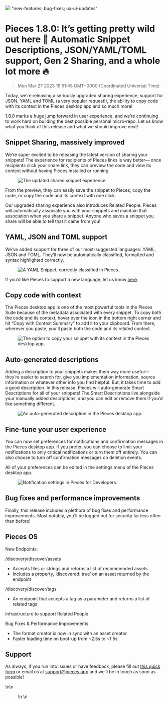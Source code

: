 ![](https://uploads-ssl.webflow.com/6143afec68f555387049efb3/630d8b94f8b0de15903ac539_ezgif_com-gif-maker72_18352784950c8349d64e6440cc019288_2000.png)
"new-features; bug-fixes; ux-ui-updates"
# Pieces 1.8.0: It’s getting pretty wild out here 🤠 Automatic Snippet Descriptions, JSON/YAML/TOML support, Gen 2 Sharing, and a whole lot more 🔥
> Mon Mar 27 2023 15:51:45 GMT+0000 (Coordinated Universal Time)
<p>Today, we’re releasing a seriously upgraded sharing experience, support for JSON, YAML and TOML (a very popular
    request!), the ability to copy code with its context in the Pieces desktop app and so much more!</p><p>1.8.0 marks a
    huge jump forward in user experience, and we’re continuing to work hard on building the best possible personal
    micro-repo. Let us know what you think of this release and what we should improve next!</p><h2 id="8n6uc">Snippet
    Sharing, massively improved</h2><p>We’re super excited to be releasing the latest version of sharing your snippets!
    The experience for recipients of Pieces links is way better— once recipients click your share link, they can preview
    the code and view its context without having Pieces installed or running.</p><figure
    class="w-richtext-figure-type-image w-richtext-align-center" data-rt-type="image" data-rt-align="center">
    <div><img alt="The updated shared snippet experience."
              src="https://uploads-ssl.webflow.com/6143afec68f555387049efb3/630d8b96f8b0de3e3f3ac6d4_ezgif_com-gif-maker67_306aec6d9bdad0fa180bd501f959e579_800.png"/>
    </div>
</figure><p>From the preview, they can easily save the snippet to Pieces, copy the code, or copy the code and its
    context with one click.</p><p>Our upgraded sharing experience also introduces Related People. Pieces will
    automatically associate you with your snippets and maintain that association when you share a snippet. Anyone who
    saves a snippet you share will be able to tell that it came from you!</p><h2 id="cbv2u">YAML, JSON and TOML
    support</h2><p>We’ve added support for three of our most-suggested languages: YAML, JSON and TOML. They’ll now be
    automatically classified, formatted and syntax highlighted correctly.</p><figure
    class="w-richtext-figure-type-image w-richtext-align-center" data-rt-type="image" data-rt-align="center">
    <div><img alt="A YAML Snippet, correctly classified in Pieces."
              src="https://uploads-ssl.webflow.com/6143afec68f555387049efb3/630d8b96f8b0de24fa3ac670_ezgif_com-gif-maker68_09bfa3ffa04facfc24a7bf9a4b28cb5c_800.png"/>
    </div>
</figure><p>If you’d like Pieces to support a new language, let us know <a
    href="https://getpieces.typeform.com/to/qjOzAqHo?os=b741a1e5-951b-4931-b974-b877baed4751&amp;user=null">here</a>.
</p><h2 id="akfup">Copy code with context</h2><p>The Pieces desktop app is one of the most powerful tools in the Pieces
    Suite because of the metadata associated with every snippet. To copy both the code and its context, hover over the
    icon in the bottom right corner and hit “Copy with Context Summary” to add it to your clipboard. From there,
    wherever you paste, you&#x27;ll paste both the code and its related context.</p><figure
    class="w-richtext-figure-type-image w-richtext-align-center" data-rt-type="image" data-rt-align="center">
    <div><img alt="The option to copy your snippet with its context in the Pieces desktop app."
              src="https://uploads-ssl.webflow.com/6143afec68f555387049efb3/630d8b95f8b0deb88b3ac637_ezgif_com-gif-maker69_0f980cc1a8d100a85c731985cfd54637_800.png"/>
    </div>
</figure><h2 id="ed2k6">Auto-generated descriptions</h2><p>Adding a description to your snippets makes them way more
    useful— they’re easier to search for, give you implementation information, source information or whatever other info
    you find helpful. But, it takes time to add a good description. In this release, Pieces will auto-generate Smart
    Descriptions for all of your snippets! The Smart Descriptions live alongside your manually added descriptions, and
    you can edit or remove them if you’d like something different.</p><figure
    class="w-richtext-figure-type-image w-richtext-align-center" data-rt-type="image" data-rt-align="center">
    <div><img alt="An auto-generated description in the Pieces desktop app."
              src="https://uploads-ssl.webflow.com/6143afec68f555387049efb3/630d8b96f8b0de20333ac6d2_ezgif_com-gif-maker70_3639fc997fced2c761417d1df0f1f9b6_800.png"/>
    </div>
</figure><h2 id="62pak">Fine-tune your user experience</h2><p>You can now set preferences for notifications and
    confirmation messages in the Pieces desktop app. If you prefer, you can choose to limit your notifications to only
    critical notifications or turn them off entirely. You can also choose to turn off confirmation messages on deletion
    events.</p><p>All of your preferences can be edited in the settings menu of the Pieces desktop app.</p><figure
    class="w-richtext-figure-type-image w-richtext-align-center" data-rt-type="image" data-rt-align="center">
    <div><img alt="Notification settings in Pieces for Developers."
              src="https://uploads-ssl.webflow.com/6143afec68f555387049efb3/630d8b96f8b0de4e443ac6d3_ezgif_com-gif-maker71_7be585b6f8dbb3d871426788cb1c043c_800.png"/>
    </div>
</figure><h2 id="fq8d7">Bug fixes and performance improvements</h2><p>Finally, this release includes a plethora of bug
    fixes and performance improvements. Most notably, you’ll be logged out for security far less often than before!</p>
<h2 id="9hqe3">Pieces OS</h2><p>New Endpoints:</p><p>/discovery/discover/assets</p><ul>
    <li>Accepts files or strings and returns a list of recommended assets</li>
    <li>Includes a property, ‘discovered: true’ on an asset returned by the endpoint</li>
</ul><p>/discovery/discover/tags</p><ul>
    <li>An endpoint that accepts a tag as a parameter and returns a list of related tags</li>
</ul><p>Infrastructure to support Related People</p><p>Bug Fixes &amp; Performance Improvements</p><ul>
    <li>The format creator is now in sync with an asset creator</li>
    <li>Faster loading time on boot-up from ~2.5s to ~1.5s</li>
</ul><h2 id="asm4v">Support</h2><p>As always, if you run into issues or have feedback, please fill out <a
    href="https://getpieces.typeform.com/to/mCjBSIjF" target="_blank" rel="noopener noreferrer">this quick form</a> or
    email us at <a href="mailto:support@pieces.app" target="_blank" rel="noopener noreferrer">support@pieces.app</a> and
    we’ll be in touch as soon as possible!</p>\n\n    <figure data-rt-type="video"
                                                              data-rt-align="center">\n        <!-- strchf script -->\n
<script>\n if(w
